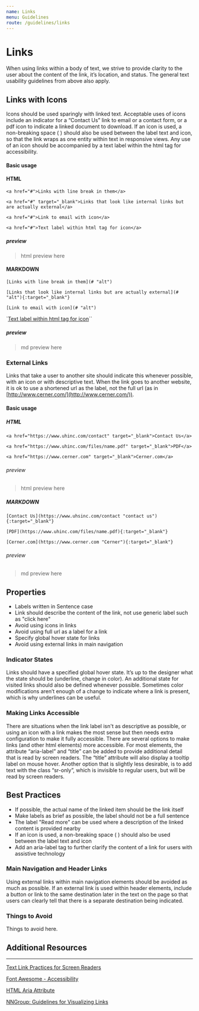 ```yaml
---
name: Links
menu: Guidelines
route: /guidelines/links
---
```


# Links
When using links within a body of text, we strive to provide clarity to the user about the content of the link, it’s location, and status. The general text usability guidelines from above also apply.

## Links with Icons

Icons should be used sparingly with linked text. Acceptable uses of icons include an indicator for a “Contact Us” link to email or a contact form, or a pdf icon to indicate a linked document to download. If an icon is used, a non-breaking space (&nbsp;) should also be used between the label text and icon, so that the link wraps as one entity within text in responsive views. Any use of an icon should be accompanied by a text label within the html tag for accessibility.

#### Basic usage

#### HTML

`<a href="#">Links with line break in them</a>`

`<a href="#" target="_blank">Links that look like internal links but are actually external</a>`

`<a href="#">Link to email with icon</a>`

`<a href="#">Text label within html tag for icon</a>`

##### preview

> html preview here

#### MARKDOWN 

`[Links with line break in them](# "alt")`

`[Links that look like internal links but are actually external](# "alt"){:target="_blank"}`

`[Link to email with icon](# "alt")`

`[Text label within html tag for icon](# "alt")``

##### preview

> md preview here

### External Links

Links that take a user to another site should indicate this whenever possible, with an icon or with descriptive text. When the link goes to another website, it is ok to use a shortened url as the label, not the full url (as in [http://www.cerner.com/](http://www.cerner.com/)).

#### Basic usage

##### HTML

`<a href="https://www.uhinc.com/contact" target="_blank">Contact Us</a>`

`<a href="https://www.uhinc.com/files/name.pdf" target="_blank">PDF</a>`

`<a href="https://www.cerner.com" target="_blank">Cerner.com</a>`

###### preview

> html preview here

##### MARKDOWN 

`[Contact Us](https://www.uhsinc.com/contact "contact us"){:target="_blank"}`

`[PDF](https://www.uhinc.com/files/name.pdf){:target="_blank"}`

`[Cerner.com](https://www.cerner.com "Cerner"){:target="_blank"}`

###### preview

> md preview here

## Properties

* Labels written in Sentence case
* Link should describe the content of the link, not use generic label such as "click here"
* Avoid using icons in links
* Avoid using full url as a label for a link
* Specify global hover state for links
* Avoid using external links in main navigation

### Indicator States

Links should have a specified global hover state. It’s up to the designer what the state should be (underline, change 
in color). An additional state for visited links should also be defined whenever possible. Sometimes color 
modifications aren’t enough of a change to indicate where a link is present, which is why underlines can be useful.

### Making Links Accessible

There are situations when the link label isn't as descriptive as possible, or using an icon with a link makes the most 
sense but then needs extra configuration to make it fully accessible. There are several options to make links (and other 
html elements) more accessible. For most elements, the attribute “aria-label” and “title” can be added to provide 
additional detail that is read by screen readers. The “title” attribute will also display a tooltip label on mouse hover. 
Another option that is slightly less desirable, is to add text with the class “sr-only”, which is invisible to regular 
users, but will be read by screen readers.

## Best Practices

* If possible, the actual name of the linked item should be the link itself
* Make labels as brief as possible, the label should not be a full sentence
* The label "Read more" can be used where a description of the linked content is provided nearby
* If an icon is used, a non-breaking space (&nbsp;) should also be used between the label text and icon
* Add an aria-label tag to further clarify the content of a link for users with assistive technology

### Main Navigation and Header Links

Using external links within main navigation elements should be avoided as much as possible. If 
an external link is used within header elements, include a button or link to the same destination 
later in the text on the page so that users can clearly tell that there is a separate destination being indicated.

### Things to Avoid

Things to avoid here.

## Additional Resources
---

[Text Link Practices for Screen Readers](https://www.deque.com/blog/text-links-practices-screen-readers/)

[Font Awesome - Accessibility](https://fontawesome.com/v4.7.0/accessibility/)

[HTML Aria Attribute](https://www.geeksforgeeks.org/html-aria-label-attribute/)

[NNGroup: Guidelines for Visualizing Links](https://www.nngroup.com/articles/guidelines-for-visualizing-links/)
